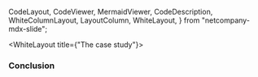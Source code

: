   CodeLayout,
  CodeViewer,
  MermaidViewer,
  CodeDescription,
  WhiteColumnLayout,
  LayoutColumn,
  WhiteLayout,
} from "netcompany-mdx-slide";

<WhiteLayout title={"The case study"}>

### Conclusion


</WhiteLayout>
